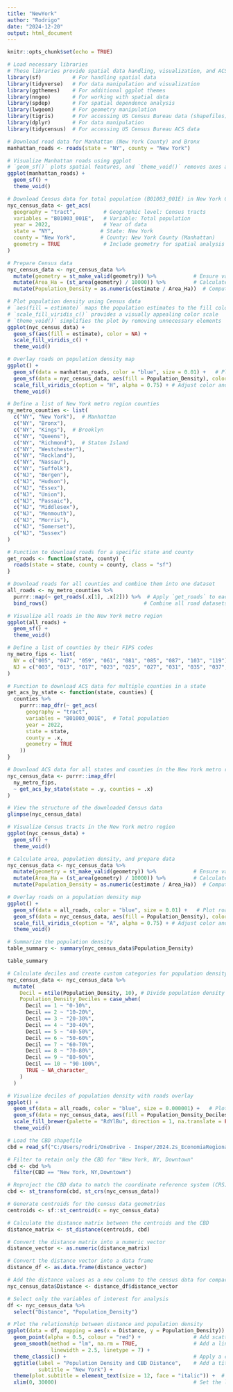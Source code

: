 ```yaml
---
title: "NewYork"
author: "Rodrigo"
date: "2024-12-20"
output: html_document
---
```


```r
knitr::opts_chunk$set(echo = TRUE)
```

```r
# Load necessary libraries
# These libraries provide spatial data handling, visualization, and ACS data fetching
library(sf)          # For handling spatial data
library(tidyverse)   # For data manipulation and visualization
library(ggthemes)    # For additional ggplot themes
library(nngeo)       # For working with spatial data
library(spdep)       # For spatial dependence analysis
library(lwgeom)      # For geometry manipulation
library(tigris)      # For accessing US Census Bureau data (shapefiles)
library(dplyr)       # For data manipulation
library(tidycensus)  # For accessing US Census Bureau ACS data

```


```r
# Download road data for Manhattan (New York County) and Bronx
manhattan_roads <- roads(state = "NY", county = "New York")

# Visualize Manhattan roads using ggplot
# `geom_sf()` plots spatial features, and `theme_void()` removes axes and background
ggplot(manhattan_roads) + 
  geom_sf() + 
  theme_void()
```

```r
# Download Census data for total population (B01003_001E) in New York County
nyc_census_data <- get_acs(
  geography = "tract",         # Geographic level: Census tracts
  variables = "B01003_001E",   # Variable: Total population
  year = 2022,                 # Year of data
  state = "NY",               # State: New York
  county = "New York",        # County: New York County (Manhattan)
  geometry = TRUE              # Include geometry for spatial analysis
)

# Prepare Census data
nyc_census_data <- nyc_census_data %>% 
  mutate(geometry = st_make_valid(geometry)) %>%            # Ensure valid geometries
  mutate(Area_Ha = (st_area(geometry) / 10000)) %>%         # Calculate area in hectares
  mutate(Population_Density = as.numeric(estimate / Area_Ha))  # Compute population density

# Plot population density using Census data
# `aes(fill = estimate)` maps the population estimates to the fill color
# `scale_fill_viridis_c()` provides a visually appealing color scale
# `theme_void()` simplifies the plot by removing unnecessary elements
ggplot(nyc_census_data) + 
  geom_sf(aes(fill = estimate), color = NA) +
  scale_fill_viridis_c() +
  theme_void()
```

```r
# Overlay roads on population density map
ggplot() +
  geom_sf(data = manhattan_roads, color = "blue", size = 0.01) +   # Plot roads in blue
  geom_sf(data = nyc_census_data, aes(fill = Population_Density), color = NA) + # Add population density layer
  scale_fill_viridis_c(option = "H", alpha = 0.75) + # Adjust color and transparency
  theme_void()
```


```r
# Define a list of New York metro region counties
ny_metro_counties <- list(
  c("NY", "New York"),  # Manhattan
  c("NY", "Bronx"),
  c("NY", "Kings"),  # Brooklyn
  c("NY", "Queens"),
  c("NY", "Richmond"),  # Staten Island
  c("NY", "Westchester"),
  c("NY", "Rockland"),
  c("NY", "Nassau"),
  c("NY", "Suffolk"),
  c("NJ", "Bergen"),
  c("NJ", "Hudson"),
  c("NJ", "Essex"),
  c("NJ", "Union"),
  c("NJ", "Passaic"),
  c("NJ", "Middlesex"),
  c("NJ", "Monmouth"),
  c("NJ", "Morris"),
  c("NJ", "Somerset"),
  c("NJ", "Sussex")
)

# Function to download roads for a specific state and county
get_roads <- function(state, county) {
  roads(state = state, county = county, class = "sf")
}

# Download roads for all counties and combine them into one dataset
all_roads <- ny_metro_counties %>%
  purrr::map(~ get_roads(.x[1], .x[2])) %>%  # Apply `get_roads` to each county
  bind_rows()                               # Combine all road datasets

```
```r
# Visualize all roads in the New York metro region
ggplot(all_roads) + 
  geom_sf() + 
  theme_void()

```

```r
# Define a list of counties by their FIPS codes
ny_metro_fips <- list(
  NY = c("005", "047", "059", "061", "081", "085", "087", "103", "119"),  # New York State
  NJ = c("003", "013", "017", "023", "025", "027", "031", "035", "037", "039")  # New Jersey
)

# Function to download ACS data for multiple counties in a state
get_acs_by_state <- function(state, counties) {
  counties %>%
    purrr::map_dfr(~ get_acs(
      geography = "tract",
      variables = "B01003_001E",  # Total population
      year = 2022,
      state = state,
      county = .x,
      geometry = TRUE
    ))
}

# Download ACS data for all states and counties in the New York metro region
nyc_census_data <- purrr::imap_dfr(
  ny_metro_fips, 
  ~ get_acs_by_state(state = .y, counties = .x)
)

# View the structure of the downloaded Census data
glimpse(nyc_census_data)

```

```r

# Visualize Census tracts in the New York metro region
ggplot(nyc_census_data) + 
  geom_sf() + 
  theme_void()

```

```r

# Calculate area, population density, and prepare data
nyc_census_data <- nyc_census_data %>% 
  mutate(geometry = st_make_valid(geometry)) %>%            # Ensure valid geometries
  mutate(Area_Ha = (st_area(geometry) / 10000)) %>%         # Calculate area in hectares
  mutate(Population_Density = as.numeric(estimate / Area_Ha))  # Compute population density

# Overlay roads on a population density map
ggplot() +
  geom_sf(data = all_roads, color = "blue", size = 0.01) +   # Plot roads in blue
  geom_sf(data = nyc_census_data, aes(fill = Population_Density), color = NA) + # Add population density layer
  scale_fill_viridis_c(option = "A", alpha = 0.75) + # Adjust color and transparency
  theme_void()

```

```r
# Summarize the population density
table_summary <- summary(nyc_census_data$Population_Density)

table_summary
```

```r
# Calculate deciles and create custom categories for population density
nyc_census_data <- nyc_census_data %>%
  mutate(
    Decil = ntile(Population_Density, 10), # Divide population density into 10 categories
    Population_Density_Deciles = case_when(
      Decil == 1 ~ "0-10%",
      Decil == 2 ~ "10-20%",
      Decil == 3 ~ "20-30%",
      Decil == 4 ~ "30-40%",
      Decil == 5 ~ "40-50%",
      Decil == 6 ~ "50-60%",
      Decil == 7 ~ "60-70%",
      Decil == 8 ~ "70-80%",
      Decil == 9 ~ "80-90%",
      Decil == 10 ~ "90-100%",
      TRUE ~ NA_character_
    )
  )


```


```r

# Visualize deciles of population density with roads overlay
ggplot() +
  geom_sf(data = all_roads, color = "blue", size = 0.000001) +   # Plot roads in black
  geom_sf(data = nyc_census_data, aes(fill = Population_Density_Deciles), color = NA, alpha = 0.9) + # Add population density deciles with transparency
  scale_fill_brewer(palette = "RdYlBu", direction = 1, na.translate = FALSE) + # Exclude NA values
  theme_void()


```
```r

# Load the CBD shapefile
cbd = read_sf("C:/Users/rodri/OneDrive - Insper/2024.2s_EconomiaRegionalEUrbana/Avaliações/ERUA2024.2_AvaliacaoBloco1_Dados/CBDs_EUA/CBDs_EUA.shp")

# Filter to retain only the CBD for "New York, NY, Downtown"
cbd <- cbd %>% 
  filter(CBD == "New York, NY,Downtown")

# Reproject the CBD data to match the coordinate reference system (CRS) of 'nyc_census_data'
cbd <- st_transform(cbd, st_crs(nyc_census_data))

# Generate centroids for the census data geometries
centroids <- sf::st_centroid(x = nyc_census_data)

# Calculate the distance matrix between the centroids and the CBD
distance_matrix <- st_distance(centroids, cbd)

# Convert the distance matrix into a numeric vector
distance_vector <- as.numeric(distance_matrix)

# Convert the distance vector into a data frame
distance_df <- as.data.frame(distance_vector)

# Add the distance values as a new column to the census data for comparison with median values
nyc_census_data$Distance <- distance_df$distance_vector

# Select only the variables of interest for analysis
df <- nyc_census_data %>% 
  select("Distance", "Population_Density")

# Plot the relationship between distance and population density
ggplot(data = df, mapping = aes(x = Distance, y = Population_Density)) +
  geom_point(alpha = 0.5, colour = "red") +                 # Add scatter points with partial transparency
  geom_smooth(method = "lm", na.rm = TRUE,                  # Add a linear trend line with a specific style
              linewidth = 2.5, linetype = 7) +              
  theme_classic() +                                         # Apply a classic theme
  ggtitle(label = "Population Density and CBD Distance",    # Add a title and subtitle
          subtitle = "New York") +
  theme(plot.subtitle = element_text(size = 12, face = "italic")) +  # Customize subtitle appearance
  xlim(0, 30000)                                            # Set the limits for the x-axis


```

